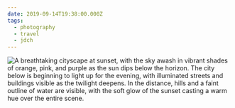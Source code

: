 ```yaml
---
date: 2019-09-14T19:38:00.000Z
tags:
  - photography
  - travel
  - jdch
---
```

![A breathtaking cityscape at sunset, with the sky awash in vibrant shades of orange, pink, and purple as the sun dips below the horizon. The city below is beginning to light up for the evening, with illuminated streets and buildings visible as the twilight deepens. In the distance, hills and a faint outline of water are visible, with the soft glow of the sunset casting a warm hue over the entire scene.](../../assets/photos/20190914-IMG_3192.jpg)
